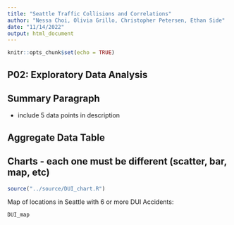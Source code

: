 ```yaml
---
title: "Seattle Traffic Collisions and Correlations"
author: "Nessa Choi, Olivia Grillo, Christopher Petersen, Ethan Side"
date: "11/14/2022"
output: html_document
---
```


```r
knitr::opts_chunk$set(echo = TRUE)
```

## **P02: Exploratory Data Analysis**

## Summary Paragraph
- include 5 data points in description


## Aggregate Data Table

## Charts - each one must be different (scatter, bar, map, etc)
```r
source("../source/DUI_chart.R")
```
Map of locations in Seattle with 6 or more DUI Accidents:
```r
DUI_map
```
